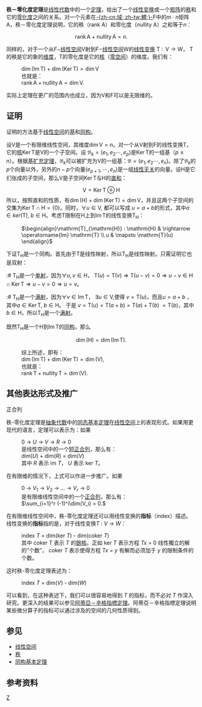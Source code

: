 {{NoteTA
|G1 = Math
}}
'''秩－零化度定理'''是[[线性代数|线性代数]]中的一个[[定理|定理]]，给出了一个[[线性变换|线性变换]]或一个[[矩阵|矩阵]]的[[矩阵的秩|秩]]和它的[[零空间|零化度]]之间的关系。对一个元素在[[域_(數學)|-{zh-cn:域; zh-tw:體;}-]]<math>\mathrm{F}</math>中的<math>m \cdot n</math>矩阵<math>\mathrm{A}</math>，秩－零化度定理说明，它的秩（rank A）和零化度（nullity A）之和等于<math>n</math>：
:<math>\operatorname{rank} \mathrm{A} + \operatorname{nullity} \mathrm{A} =  n.</math>

同样的，对于一个从<math>F-</math>[[线性空间|线性空间]]<math>\mathrm{V}</math>射到<math>\mathrm{F}-</math>[[线性空间|线性空间]]<math>\mathrm{W}</math>的[[线性变换|线性变换]] <math>\mathrm{T} \; : \; \; \mathrm{V} \rightarrow \mathrm{W} </math>， <math>\mathrm{T}</math>的秩是它的象的[[维度|维度]]，<math>\mathrm{T}</math>的零化度是它的[[核_(矩阵)|核]]（[[零空间|零空间]]）的维度。我们有：
: <math>\operatorname{dim} (\operatorname{Im} \mathrm{T}) + \operatorname{dim} (\operatorname{Ker} \mathrm{T}) = \operatorname{dim} \mathrm{V}</math>
:也就是：
:<math>\operatorname{rank} \mathrm{A} + \operatorname{nullity} \mathrm{A} =  \operatorname{dim} \mathrm{V}.</math>

实际上定理在更广的范围内也成立，因为<math>\mathrm{V}</math>和<math>\mathrm{F}</math>可以是无限维的。

==证明==
证明的方法基于[[线性空间|线性空间]]的[[基_(線性代數)|基]]和[[同构|同构]]。

设<math>\mathrm{V}</math>是一个有限维线性空间，其维度<math>\operatorname{dim} \mathrm{V} = n</math>。对一个从<math>\mathrm{V}</math>射到<math>\mathrm{F}</math>的线性变换<math>\mathrm{T}</math>，它的[[核_(矩阵)|核]]<math>\operatorname{Ker} \mathrm{T}</math>是<math>\mathrm{V}</math>的一个子空间。设 <math> \mathfrak{B}_k = \left( e_1, e_2 \cdots , e_p \right)  </math>是<math>\operatorname{Ker} \mathrm{T}</math>的一组基（<math>p \leqslant n</math>）。根据[[基扩充定理|基扩充定理]]，<math> \mathfrak{B}_k </math>可以被扩充为<math>\mathrm{V}</math>的一组基：<math> \mathfrak{B} = \left( e_1, e_2 \cdots , e_n \right)  </math>。除了<math> \mathfrak{B}_k </math>的<math>p</math>个向量以外，另外的<math>n-p</math>个向量<math> \left( e_{p+1}, \cdots , e_n \right) </math>是一组[[线性无关|线性无关]]的向量。设<math>\mathrm{H}</math>是它们张成的子空间，那么<math>\mathrm{V}</math>是子空间<math>\operatorname{Ker} \mathrm{T}</math>与<math>\mathrm{H}</math>的[[直和|直和]]：
:<math> \mathrm{V} = \operatorname{Ker} \mathrm{T} \oplus \mathrm{H} </math> 
所以，按照直和的性质，有<math>\operatorname{dim} (\mathrm{H}) + \operatorname{dim} (\operatorname{Ker} \mathrm{T}) = \operatorname{dim} \mathrm{V}</math>，并且这两个子空间的交集为<math> \operatorname{Ker} \mathrm{T} \cap \mathrm{H} = \left\{ 0 \right\} </math>。同时，<math> \forall u \in \mathrm{V},</math> 都可以写成<math>\ u = a + b </math>的形式，其中<math>a \in ker(\mathrm{T}), \; b \in \mathrm{H} </math>。考虑<math>\mathrm{T}</math>限制在<math>\mathrm{H}</math>上到<math>\operatorname{Im} \mathrm{T}</math>的线性变换<math>\mathrm{T}_{\mathrm{H}}</math>：
: <math>
\begin{align}\mathrm{T}_{\mathrm{H}} : \mathrm{H} & \rightarrow \operatorname{Im} \mathrm{T} \\
u & \mapsto \mathrm{T}(u) 
\end{align}
</math>

下证<math>\mathrm{T}_{\mathrm{H}}</math>是一个同构。首先由于<math>\mathrm{T}</math>是线性映射，所以<math>\mathrm{T}_{\mathrm{H}}</math>是线性映射。只需证明它也是双射：
:# <math>\mathrm{T}_{\mathrm{H}}</math>是一个[[单射|单射]]，因为<math> \forall u,v \in \mathrm{H} </math>， <math> \mathrm{T}(u)=\mathrm{T}(v) \Rightarrow \mathrm{T}(u-v)=0 \Rightarrow u-v \in \mathrm{H} \cap \operatorname{Ker} \mathrm{T} \Rightarrow u-v=0 \Rightarrow u=v  </math>。
:# <math>\mathrm{T}_{\mathrm{H}}</math>是一个[[满射|满射]]，因为<math> \forall v \in \operatorname{Im} \mathrm{T} </math>， <math> \exists u \in \mathrm{V},</math>使得<math>\ v = \mathrm{T}(u) </math>，而且<math> u = a+b </math> ，其中<math>a \in \operatorname{Ker} \mathrm{T} ,\ b \in \mathrm{H}  </math>。 于是 <math> v =\mathrm{T}(u)= \mathrm{T}(a+b)=\mathrm{T}(a)+\mathrm{T}(b)\ =\mathrm{T}(b) </math>，其中<math>b \in \mathrm{H}</math>，所以<math>\mathrm{T}_{\mathrm{H}}</math>是一个[[满射|满射]]。 

既然<math>\mathrm{T}_{\mathrm{H}}</math>是一个<math>\mathrm{H}</math>到<math>\operatorname{Im} \mathrm{T}</math>的[[同构|同构]]，那么
:<math>\operatorname{dim} (\mathrm{H} ) = \operatorname{dim}( \operatorname{Im} \mathrm{T}).</math>
:综上所述，即有：
:<math>\operatorname{dim} ( \operatorname{Im} \mathrm{T}) + \operatorname{dim} ( \operatorname{Ker} \mathrm{T}) = \operatorname{dim} ( \mathrm{V}),</math>
:也就是：
:<math>\operatorname{rank} \mathrm{T} + \operatorname{nullity}  \mathrm{T} = \operatorname{dim} ( \mathrm{V}).</math>{{r|gtm135|page1=59}}

== 其他表达形式及推广 ==
正合列

秩-零化度定理是[[抽象代数|抽象代数]]中的[[同态基本定理|同态基本定理]]在[[线性空间|线性空间]]上的表现形式。如果用更现代的语言，定理可以表示为：如果
:0 → ''U'' → ''V'' → ''R'' → 0
:是线性空间中的一个[[正合列|短正合列]]，那么有：
:dim(''U'') + dim(''R'') = dim(''V'')
:其中 ''R'' 表示 im ''T''， ''U'' 表示  ker ''T''。

在有限维的情况下，上式可以作进一步推广。如果 
:0 → ''V''<sub>1</sub> → ''V''<sub>2</sub> → ... → ''V''<sub>''r''</sub> → 0
:是有限维线性空间中的一个[[正合列|正合列]]，那么有：
:<math>\sum_{i=1}^r (-1)^i\dim(V_i) = 0.</math>

在有限维线性空间中，秩-零化度定理还可以用线性变换的'''指标'''（index）描述。线性变换的'''指标'''指的是，对于线性变换''T'' : ''V'' → ''W''：
:index ''T'' = dim(ker ''T'') - dim(coker ''T'')
:其中 coker ''T'' 表示 ''T'' 的[[餘核|餘核]]。正如 ker ''T'' 表示方程 ''Tx'' = 0 线性獨立的解的“个数”， coker ''T'' 表示使得方程 ''Tx'' = ''y'' 有解而必须加于 ''y'' 的限制条件的个数。

这时秩-零化度定理表述为：
:index ''T'' = dim(''V'') - dim(''W'')

可以看到，在这种表述下，我们可以很容易地得到 ''T'' 的指标，而不必对 ''T'' 作深入研究。更深入的结果可以参见[[阿蒂亞－辛格指標定理|阿蒂亞－辛格指標定理]]。阿蒂亞－辛格指標定理说明某些微分算子的指标可以通过涉及的空间的几何性质得到。

==参见==

*[[线性空间|线性空间]]
*[[矩阵的秩|秩]]
*[[同构基本定理|同构基本定理]]

==参考资料==
{{reflist|refs=
<ref name="gtm135">{{cite book|author=Steven Roman|title=''Advanced Linear Algebra''|year=2005|publisher=Springer(GTM135, Edition II)|isbn=9780387247663}}</ref> 
}}

[[Category:线性代数定理|Z]]
